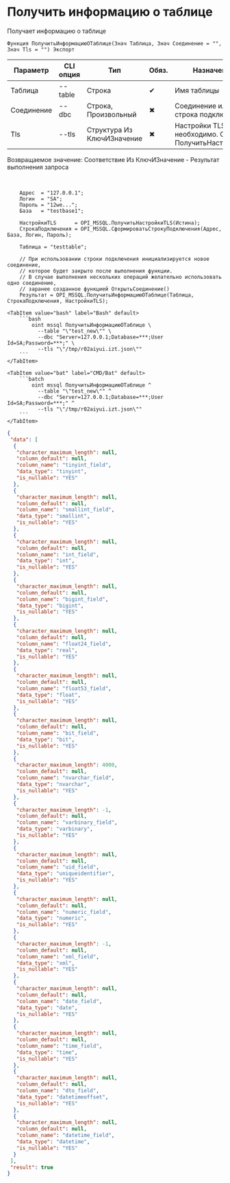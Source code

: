 ﻿---
sidebar_position: 9
description: Получить информацию о таблице и другие функции для работы с MSSQL в Открытом пакете интеграций - бесплатной open-source библиотеке интеграций для 1С:Предприятие 8, OneScript и CLI
keywords: [1C, 1С, 1С:Предприятие, 1С:Предприятие 8.3, API, Интеграция, Сервисы, Обмен, OneScript, CLI, MSSQL]
---


# Получить информацию о таблице
 Получает информацию о таблице



`Функция ПолучитьИнформациюОТаблице(Знач Таблица, Знач Соединение = "", Знач Tls = "") Экспорт`

  | Параметр | CLI опция | Тип | Обяз. | Назначение |
  |-|-|-|-|-|
  | Таблица | --table | Строка | &#x2714; | Имя таблицы |
  | Соединение | --dbc | Строка, Произвольный | &#x2716; | Соединение или строка подключения |
  | Tls | --tls | Структура Из КлючИЗначение | &#x2716; | Настройки TLS, если необходимо. См. ПолучитьНастройкиTls |

  
  Возвращаемое значение:   Соответствие Из КлючИЗначение - Результат выполнения запроса

<br/>




```bsl title="Пример использования для 1С:Предприятие/OneScript"
    Адрес  = "127.0.0.1";
    Логин  = "SA";
    Пароль = "12we...";
    База   = "testbase1";

    НастройкиTLS      = OPI_MSSQL.ПолучитьНастройкиTLS(Истина);
    СтрокаПодключения = OPI_MSSQL.СформироватьСтрокуПодключения(Адрес, База, Логин, Пароль);

    Таблица = "testtable";

    // При использовании строки подключения инициализируется новое соединение,
    // которое будет закрыто после выполнения функции.
    // В случае выполнения нескольких операций желательно использовать одно соединение,
    // заранее созданное функцией ОткрытьСоединение()
    Результат = OPI_MSSQL.ПолучитьИнформациюОТаблице(Таблица, СтрокаПодключения, НастройкиTLS);
```
    

 <Tabs>
  
    <TabItem value="bash" label="Bash" default>
        ```bash
            oint mssql ПолучитьИнформациюОТаблице \
              --table "\"test_new\"" \
              --dbc "Server=127.0.0.1;Database=***;User Id=SA;Password=***;" \
              --tls "\"/tmp/r02aiyui.izt.json\""
        ```
    </TabItem>
  
    <TabItem value="bat" label="CMD/Bat" default>
        ```batch
            oint mssql ПолучитьИнформациюОТаблице ^
              --table "\"test_new\"" ^
              --dbc "Server=127.0.0.1;Database=***;User Id=SA;Password=***;" ^
              --tls "\"/tmp/r02aiyui.izt.json\""
        ```
    </TabItem>
</Tabs>


```json title="Результат"
{
 "data": [
  {
   "character_maximum_length": null,
   "column_default": null,
   "column_name": "tinyint_field",
   "data_type": "tinyint",
   "is_nullable": "YES"
  },
  {
   "character_maximum_length": null,
   "column_default": null,
   "column_name": "smallint_field",
   "data_type": "smallint",
   "is_nullable": "YES"
  },
  {
   "character_maximum_length": null,
   "column_default": null,
   "column_name": "int_field",
   "data_type": "int",
   "is_nullable": "YES"
  },
  {
   "character_maximum_length": null,
   "column_default": null,
   "column_name": "bigint_field",
   "data_type": "bigint",
   "is_nullable": "YES"
  },
  {
   "character_maximum_length": null,
   "column_default": null,
   "column_name": "float24_field",
   "data_type": "real",
   "is_nullable": "YES"
  },
  {
   "character_maximum_length": null,
   "column_default": null,
   "column_name": "float53_field",
   "data_type": "float",
   "is_nullable": "YES"
  },
  {
   "character_maximum_length": null,
   "column_default": null,
   "column_name": "bit_field",
   "data_type": "bit",
   "is_nullable": "YES"
  },
  {
   "character_maximum_length": 4000,
   "column_default": null,
   "column_name": "nvarchar_field",
   "data_type": "nvarchar",
   "is_nullable": "YES"
  },
  {
   "character_maximum_length": -1,
   "column_default": null,
   "column_name": "varbinary_field",
   "data_type": "varbinary",
   "is_nullable": "YES"
  },
  {
   "character_maximum_length": null,
   "column_default": null,
   "column_name": "uid_field",
   "data_type": "uniqueidentifier",
   "is_nullable": "YES"
  },
  {
   "character_maximum_length": null,
   "column_default": null,
   "column_name": "numeric_field",
   "data_type": "numeric",
   "is_nullable": "YES"
  },
  {
   "character_maximum_length": -1,
   "column_default": null,
   "column_name": "xml_field",
   "data_type": "xml",
   "is_nullable": "YES"
  },
  {
   "character_maximum_length": null,
   "column_default": null,
   "column_name": "date_field",
   "data_type": "date",
   "is_nullable": "YES"
  },
  {
   "character_maximum_length": null,
   "column_default": null,
   "column_name": "time_field",
   "data_type": "time",
   "is_nullable": "YES"
  },
  {
   "character_maximum_length": null,
   "column_default": null,
   "column_name": "dto_field",
   "data_type": "datetimeoffset",
   "is_nullable": "YES"
  },
  {
   "character_maximum_length": null,
   "column_default": null,
   "column_name": "datetime_field",
   "data_type": "datetime",
   "is_nullable": "YES"
  }
 ],
 "result": true
}
```
